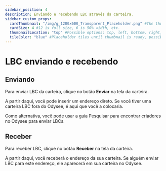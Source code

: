 ---
sidebar_position: 4
description: Enviando e recebendo LBC através da carteira.
sidebar_custom_props:
  cardThumbnail: "/img/g_1200x600_Transparent_Placeholder.png" #The thumbnail on the category card.
  cardSize: 4 #12 is full size, 6 is 50% width, etc.
  thumbnailLocation: "top" #Possible options: top, left, bottom, right, none
  tileColor: "blue" #Placeholder tiles until thumbnail is ready, possible options: blue, cream, darkpurple, lightpurple, mauve, orange, pink, none
---

# LBC enviando e recebendo

## Enviando

Para enviar LBC da carteira, clique no botão **Enviar** na tela da carteira.

A partir daqui, você pode inserir um endereço direto. Se você tiver uma carteira LBC fora do Odysee, é aqui que você a colocaria.

Como alternativa, você pode usar a guia Pesquisar para encontrar criadores no Odysee para enviar LBCs.

## Receber

Para receber LBC, clique no botão **Receber** na tela da carteira.

A partir daqui, você receberá o endereço da sua carteira. Se alguém enviar LBC para este endereço, ele aparecerá em sua carteira no Odysee.